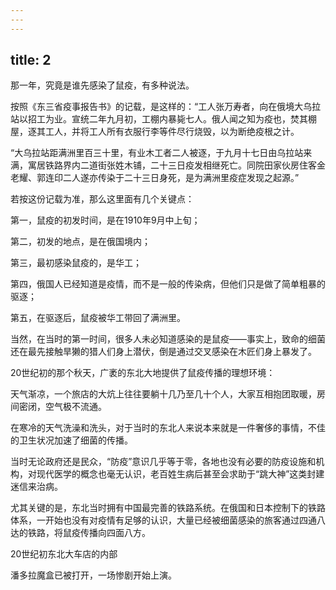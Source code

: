 ```yaml
---
---
---
```

title: 2
---



那一年，究竟是谁先感染了鼠疫，有多种说法。

按照《东三省疫事报告书》的记载，是这样的：“工人张万寿者，向在俄境大乌拉站以招工为业。宣统二年九月初，工棚内暴毙七人。俄人闻之知为疫也，焚其棚屋，逐其工人，并将工人所有衣服行李等件尽行烧毁，以为断绝疫根之计。

“大乌拉站距满洲里百三十里，有业木工者二人被逐，于九月十七日由乌拉站来满，寓居铁路界内二道街张姓木铺，二十三日疫发相继死亡。同院田家伙房住客金老耀、郭连印二人遂亦传染于二十三日身死，是为满洲里疫症发现之起源。”

若按这份记载为准，那么这里面有几个关键点：

第一，鼠疫的初发时间，是在1910年9月中上旬；

第二，初发的地点，是在俄国境内；

第三，最初感染鼠疫的，是华工；

第四，俄国人已经知道是疫情，而不是一般的传染病，但他们只是做了简单粗暴的驱逐；

第五，在驱逐后，鼠疫被华工带回了满洲里。

当然，在当时的第一时间，很多人未必知道感染的是鼠疫——事实上，致命的细菌还在最先接触旱獭的猎人们身上潜伏，倒是通过交叉感染在木匠们身上暴发了。

20世纪初的那个秋天，广袤的东北大地提供了鼠疫传播的理想环境：

天气渐凉，一个旅店的大炕上往往要躺十几乃至几十个人，大家互相抱团取暖，房间密闭，空气极不流通。

在寒冷的天气洗澡和洗头，对于当时的东北人来说本来就是一件奢侈的事情，不佳的卫生状况加速了细菌的传播。

当时无论政府还是民众，“防疫”意识几乎等于零，各地也没有必要的防疫设施和机构，对现代医学的概念也毫无认识，老百姓生病后甚至会求助于“跳大神”这类封建迷信来治病。

尤其关键的是，东北当时拥有中国最完善的铁路系统。在俄国和日本控制下的铁路体系，一开始也没有对疫情有足够的认识，大量已经被细菌感染的旅客通过四通八达的铁路，将鼠疫传播向四面八方。

20世纪初东北大车店的内部



潘多拉魔盒已被打开，一场惨剧开始上演。